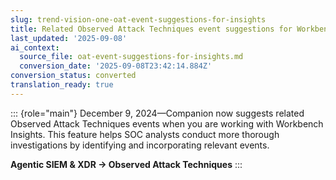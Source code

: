 ```yaml
---
slug: trend-vision-one-oat-event-suggestions-for-insights
title: Related Observed Attack Techniques event suggestions for Workbench Insights
last_updated: '2025-09-08'
ai_context:
  source_file: oat-event-suggestions-for-insights.md
  conversion_date: '2025-09-08T23:42:14.884Z'
conversion_status: converted
translation_ready: true
---
```


::: {role="main"}
December 9, 2024—Companion now suggests related Observed Attack Techniques events when you are working with Workbench Insights. This feature helps SOC analysts conduct more thorough investigations by identifying and incorporating relevant events.

**Agentic SIEM & XDR → Observed Attack Techniques**
:::
